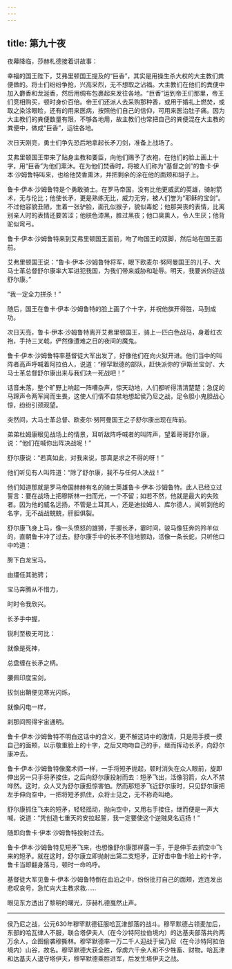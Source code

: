 ```yaml
---
---
---
```

title: 第九十夜
---






夜幕降临，莎赫札德接着讲故事：





幸福的国王陛下，艾弗里顿国王提及的“巨香”，其实是用操生杀大权的大主教们粪便做的。将士们纷纷争抢，兴高采烈，无不想取之沾福。大主教们在他们的粪便中加入麝香和龙涎香，然后用绸布包裹起来发往各地。“巨香”运到帝王们那里，帝王们竞相购买，顿时身价百倍。帝王们还派人去采购那种香，或用于婚礼上燃焚，或取之染涂眼睑，还有的用来医病，按照他们自己的信仰，可用来医治肚子痛。因为大主教们的粪便数量有限，不够各地用，故主教们也常把自己的粪便混在大主教的粪便中，做成“巨香”，运往各地。

次日天刚亮，勇士们争先恐后地拿起长矛刀剑，准备上战场了。

艾弗里顿国王带来了贴身主教和要臣，向他们赐予了衣袍，在他们的脸上画上十字，用“巨香”为他们熏沐。在为他们焚香时，将被人们称为“基督之剑”的鲁卡·伊本·沙姆鲁特叫来，也给他焚香熏沐，并把剩余的涂在他的面颊和胡子上。

鲁卡·伊本·沙姆鲁特是个勇敢骑士。在罗马帝国，没有比他更威武的英雄，骑射箭术，无与伦比；他使长矛，更是熟练无比，威力无穷，被人们誉为“耶稣的宝剑”。不过他容貌丑陋，生着一张驴脸，面孔似猴子，貌似毒蛇；他那哭丧的表情，比离别亲人时的表情还要苦涩；他肤色漆黑，胜过黑夜；他口臭熏人，令人生厌；他背驼似弯弓。

鲁卡·伊本·沙姆鲁特来到艾弗里顿国王面前，吻了吻国王的双脚，然后站在国王面前。

艾弗里顿国王说：“鲁卡·伊本·沙姆鲁特将军，眼下欧麦尔·努阿曼国王的儿子、大马士革总督舒尔康率大军进犯我国，为我们带来威胁和耻辱。明天，我要派你迎战舒尔康。”

“我一定全力拼杀！”

随后，国王在鲁卡·伊本·沙姆鲁特的脸上画了个十字，并祝他旗开得胜，马到成功。

次日天亮，鲁卡·伊本·沙姆鲁特离开艾弗里顿国王，骑上一匹白色战马，身着红衣袍，手持三叉戟，俨然像遭难之日的夜间的魔鬼。

鲁卡·伊本·沙姆鲁特率基督徒大军出发了，好像他们在向火狱开进。他们当中的叫阵者高声呼喊着阿拉伯人，说道：“穆罕默德的部队，赶快派你的‘伊斯兰宝剑’、大马士革总督舒尔康出来与我们决一死战吧！”

话音未落，整个旷野上响起一阵嘈杂声，惊天动地，人们都听得清清楚楚；急促的马蹄声令两军闻而生畏，这使人们情不自禁地想起侯乃尼之战，足令胆小鬼胆战心惊，纷纷引颈观望。

突然间，大马士革总督、欧麦尔·努阿曼国王之子舒尔康出现在阵前。

弟弟杜姆康眼见战场上的情景，耳听敌阵呼喊者的叫阵声，望着哥哥舒尔康，说：“他们在喊你出阵决战呢！”

舒尔康说：“若真如此，对我来说，那真是求之不得的呀！”

他们听见有人叫阵道：“除了舒尔康，我不与任何人决战！”

他们知道那就是罗马帝国赫赫有名的骑士英雄鲁卡·伊本·沙姆鲁特。此人已经立过誓言：要在战场上把穆斯林一扫而光，一个不留；如若不然，他就是最大的失败者。因为他的威名远扬，不管是土耳其人，还是迪拉姆人、库尔德人，闻听到他的名字，无不战战兢兢，肝胆俱裂。

舒尔康飞身上马，像一头愤怒的雄狮，手握长矛，霎时间，骏马像狂奔的羚羊似的，直朝鲁卡冲了过去。舒尔康手中的长矛不住地颤动，活像一条长蛇，只听他口中吟道：


胯下白龙宝马，

由缰任其驰骋；

宝马奔腾从不惜力，

时时令我欣兴。

长矛手中握，

锐利至极无可比：

就像是死神，

总盘缠在长矛之柄。

腰佩印度宝剑，

拔剑出鞘便见寒光闪烁，

就像闪电一样，

刹那间照得宇宙通明。



鲁卡·伊本·沙姆鲁特不明白这话中的含义，更不解这诗中的激情，只是用手摸一摸自己的面颊，以示敬重脸上的十字，之后又吻吻自己的手，继而挥动长矛，向舒尔康冲去。

鲁卡·伊本·沙姆鲁特像魔术师一样，一手将短矛抛起，顿时消失在众人眼前，旋即伸出另一只手将矛接住，之后向舒尔康投射而去：短矛飞出，活像羽箭，众人不禁哗然。这时，众人又为舒尔康担惊害怕。然而那短矛飞近舒尔康时，只见舒尔康把左手伸向空中，一把将短矛抓住，众将士见之，无不称奇叫绝。

舒尔康抓住飞来的短矛，轻轻摇动，抛向空中，又用右手接住，继而便是一声大喊，说道：“凭创造七重天的安拉起誓，我一定要使这个逆贼臭名远扬！”

随即向鲁卡·伊本·沙姆鲁特投射过去。

鲁卡·伊本·沙姆鲁特见短矛飞来，也想像舒尔康那样露一手，于是伸手去抓空中飞来的短矛。就在这时，舒尔康立即抛射出第二支短矛，正好击中鲁卡脸上的十字，鲁卡当即翻身落马，顿时一命呜呼。

基督徒大军见鲁卡·伊本·沙姆鲁特倒在血泊之中，纷纷批打自己的面颊，连连发出悲叹哀号，急忙向大主教求救……





眼见东方透出了黎明的曙光，莎赫札德戛然止声。



***





侯乃尼之战，公元630年穆罕默德征服哈瓦津部落的战斗。穆罕默德占领麦加后，东部的哈瓦律人不服，联合塔伊夫人（在今沙特阿拉伯境内）的达基夫部落共约两万余人，企图偷袭穆撕林。穆罕默德率一万二千人迎战于侯乃尼（在今沙特阿拉伯境内）山谷，故名。穆罕默德大获全胜，俘虏六千余人和不少牲畜、财物。哈瓦津和达基夫人退守塔伊夫，穆罕默德乘胜进军，后发生塔伊夫之战。​​​